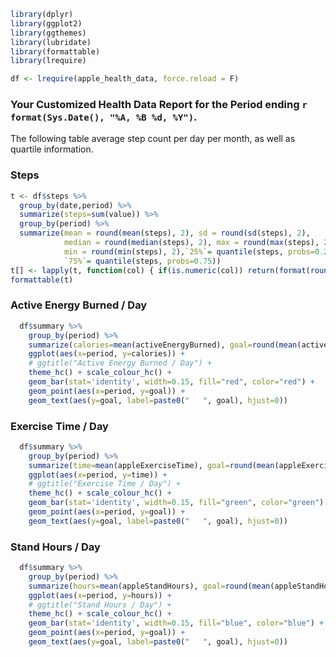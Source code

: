 ```r
library(dplyr)
library(ggplot2)
library(ggthemes)
library(lubridate)
library(formattable)
library(lrequire)

df <- lrequire(apple_health_data, force.reload = F)
```

### Your Customized Health Data Report for the Period ending **`r format(Sys.Date(), "%A, %B %d, %Y")`**.

The following table average step count per day per month, as well as quartile information.

### **Steps**

```r
t <- df$steps %>%
  group_by(date,period) %>%
  summarize(steps=sum(value)) %>%
  group_by(period) %>%
  summarize(mean = round(mean(steps), 2), sd = round(sd(steps), 2),
            median = round(median(steps), 2), max = round(max(steps), 2),
            min = round(min(steps), 2),`25%`= quantile(steps, probs=0.25),
            `75%`= quantile(steps, probs=0.75))
t[] <- lapply(t, function(col) { if(is.numeric(col)) return(format(round(col), big.mark=",")) else return(col) })
formattable(t)
```
\newpage
### **Active Energy Burned / Day**

```r
  df$summary %>%
    group_by(period) %>%
    summarize(calories=mean(activeEnergyBurned), goal=round(mean(activeEnergyBurnedGoal))) %>%
    ggplot(aes(x=period, y=calories)) +
    # ggtitle("Active Energy Burned / Day") +
    theme_hc() + scale_colour_hc() +
    geom_bar(stat='identity', width=0.15, fill="red", color="red") +
    geom_point(aes(x=period, y=goal)) +
    geom_text(aes(y=goal, label=paste0("   ", goal), hjust=0))
```

### **Exercise Time / Day**

```r
  df$summary %>%
    group_by(period) %>%
    summarize(time=mean(appleExerciseTime), goal=round(mean(appleExerciseTimeGoal))) %>%
    ggplot(aes(x=period, y=time)) +
    # ggtitle("Exercise Time / Day") +
    theme_hc() + scale_colour_hc() +
    geom_bar(stat='identity', width=0.15, fill="green", color="green") +
    geom_point(aes(x=period, y=goal)) +
    geom_text(aes(y=goal, label=paste0("   ", goal), hjust=0))
```

### **Stand Hours / Day**

```r
  df$summary %>%
    group_by(period) %>%
    summarize(hours=mean(appleStandHours), goal=round(mean(appleStandHoursGoal))) %>%
    ggplot(aes(x=period, y=hours)) +
    # ggtitle("Stand Hours / Day") +
    theme_hc() + scale_colour_hc() +
    geom_bar(stat='identity', width=0.15, fill="blue", color="blue") +
    geom_point(aes(x=period, y=goal)) +
    geom_text(aes(y=goal, label=paste0("   ", goal), hjust=0))
```

